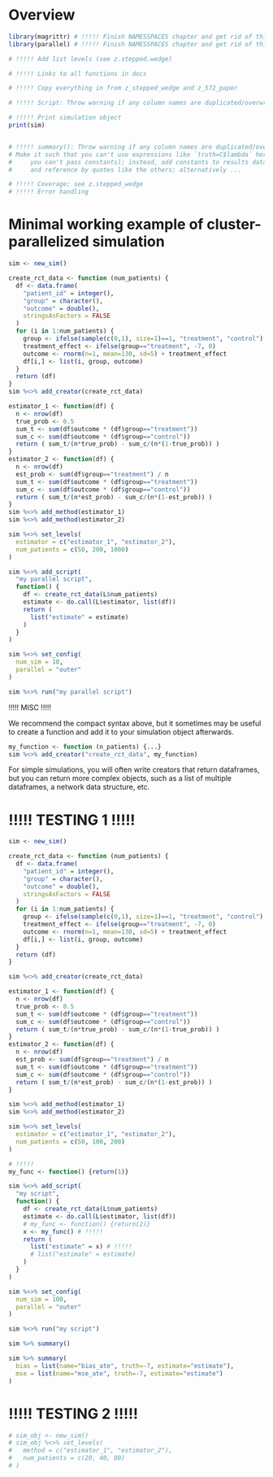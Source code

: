 # Overview

```r

library(magrittr) # !!!!! Finish NAMESSPACES chapter and get rid of this
library(parallel) # !!!!! Finish NAMESSPACES chapter and get rid of this

# !!!!! Add list levels (see z.stepped.wedge)

# !!!!! Links to all functions in docs

# !!!!! Copy everything in from z_stepped_wedge and z_572_paper

# !!!!! Script: Throw warning if any column names are duplicated/overwritten

# !!!!! Print simulation object
print(sim)


# !!!!! summary(): Throw warning if any column names are duplicated/overwritten
# Make it such that you can't use expressions like `truth=C$lambda` here (i.e. 
#     you can't pass constants); instead, add constants to results data frame
#     and reference by quotes like the others; alternatively ...

# !!!!! Coverage; see z.stepped_wedge
# !!!!! Error handling

```



# Minimal working example of cluster-parallelized simulation

```r

sim <- new_sim()

create_rct_data <- function (num_patients) {
  df <- data.frame(
    "patient_id" = integer(),
    "group" = character(),
    "outcome" = double(),
    stringsAsFactors = FALSE
  )
  for (i in 1:num_patients) {
    group <- ifelse(sample(c(0,1), size=1)==1, "treatment", "control")
    treatment_effect <- ifelse(group=="treatment", -7, 0)
    outcome <- rnorm(n=1, mean=130, sd=5) + treatment_effect
    df[i,] <- list(i, group, outcome)
  }
  return (df)
}
sim %<>% add_creator(create_rct_data)

estimator_1 <- function(df) {
  n <- nrow(df)
  true_prob <- 0.5
  sum_t <- sum(df$outcome * (df$group=="treatment"))
  sum_c <- sum(df$outcome * (df$group=="control"))
  return ( sum_t/(n*true_prob) - sum_c/(n*(1-true_prob)) )
}
estimator_2 <- function(df) {
  n <- nrow(df)
  est_prob <- sum(df$group=="treatment") / n
  sum_t <- sum(df$outcome * (df$group=="treatment"))
  sum_c <- sum(df$outcome * (df$group=="control"))
  return ( sum_t/(n*est_prob) - sum_c/(n*(1-est_prob)) )
}
sim %<>% add_method(estimator_1)
sim %<>% add_method(estimator_2)

sim %<>% set_levels(
  estimator = c("estimator_1", "estimator_2"),
  num_patients = c(50, 200, 1000)
)

sim %<>% add_script(
  "my parallel script",
  function() {
    df <- create_rct_data(L$num_patients)
    estimate <- do.call(L$estimator, list(df))
    return (
      list("estimate" = estimate)
    )
  }
)

sim %<>% set_config(
  num_sim = 10,
  parallel = "outer"
)

sim %<>% run("my parallel script")

```


!!!!! MISC !!!!!

We recommend the compact syntax above, but it sometimes may be useful to create a function and add it to your simulation object afterwards.

```r
my_function <- function (n_patients) {...}
sim %<>% add_creator("create_rct_data", my_function)
```

For simple simulations, you will often write creators that return dataframes, but you can return more complex objects, such as a list of multiple dataframes, a network data structure, etc.



# !!!!! TESTING 1 !!!!!

```r

sim <- new_sim()

create_rct_data <- function (num_patients) {
  df <- data.frame(
    "patient_id" = integer(),
    "group" = character(),
    "outcome" = double(),
    stringsAsFactors = FALSE
  )
  for (i in 1:num_patients) {
    group <- ifelse(sample(c(0,1), size=1)==1, "treatment", "control")
    treatment_effect <- ifelse(group=="treatment", -7, 0)
    outcome <- rnorm(n=1, mean=130, sd=5) + treatment_effect
    df[i,] <- list(i, group, outcome)
  }
  return (df)
}

sim %<>% add_creator(create_rct_data)

estimator_1 <- function(df) {
  n <- nrow(df)
  true_prob <- 0.5
  sum_t <- sum(df$outcome * (df$group=="treatment"))
  sum_c <- sum(df$outcome * (df$group=="control"))
  return ( sum_t/(n*true_prob) - sum_c/(n*(1-true_prob)) )
}
estimator_2 <- function(df) {
  n <- nrow(df)
  est_prob <- sum(df$group=="treatment") / n
  sum_t <- sum(df$outcome * (df$group=="treatment"))
  sum_c <- sum(df$outcome * (df$group=="control"))
  return ( sum_t/(n*est_prob) - sum_c/(n*(1-est_prob)) )
}

sim %<>% add_method(estimator_1)
sim %<>% add_method(estimator_2)

sim %<>% set_levels(
  estimator = c("estimator_1", "estimator_2"),
  num_patients = c(50, 100, 200)
)

# !!!!!
my_func <- function() {return(1)}

sim %<>% add_script(
  "my script",
  function() {
    df <- create_rct_data(L$num_patients)
    estimate <- do.call(L$estimator, list(df))
    # my_func <- function() {return(2)}
    x <- my_func() # !!!!!
    return (
      list("estimate" = x) # !!!!!
      # list("estimate" = estimate)
    )
  }
)

sim %<>% set_config(
  num_sim = 100,
  parallel = "outer"
)

sim %<>% run("my script")

sim %>% summary()

sim %>% summary(
  bias = list(name="bias_ate", truth=-7, estimate="estimate"),
  mse = list(name="mse_ate", truth=-7, estimate="estimate")
)

```



# !!!!! TESTING 2 !!!!!

```r

# sim_obj <- new_sim()
# sim_obj %<>% set_levels(
#   method = c("estimator_1", "estimator_2"),
#   num_patients = c(20, 40, 80)
# )

```
